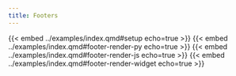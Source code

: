```yaml
---
title: Footers
---
```


{{< embed ../examples/index.qmd#setup echo=true >}}
{{< embed ../examples/index.qmd#footer-render-py echo=true >}}
{{< embed ../examples/index.qmd#footer-render-js echo=true >}}
{{< embed ../examples/index.qmd#footer-render-widget echo=true >}}